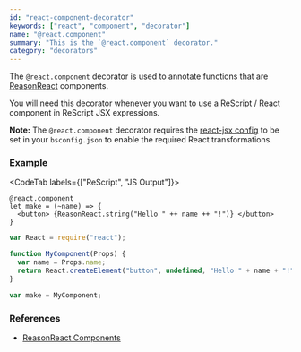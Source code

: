 ```yaml
---
id: "react-component-decorator"
keywords: ["react", "component", "decorator"]
name: "@react.component"
summary: "This is the `@react.component` decorator."
category: "decorators"
---
```


The `@react.component` decorator is used to annotate functions that are [ReasonReact](https://reasonml.github.io/reason-react/en/) components.

You will need this decorator whenever you want to use a ReScript / React component in ReScript JSX expressions.

**Note:** The `@react.component` decorator requires the [react-jsx config](/docs/manual/latest/build-configuration#reason-refmt-old) to be set in your `bsconfig.json` to enable the required React transformations. 

### Example

<CodeTab labels={["ReScript", "JS Output"]}>

```res
@react.component
let make = (~name) => {
  <button> {ReasonReact.string("Hello " ++ name ++ "!")} </button>
}
```

```js
var React = require("react");

function MyComponent(Props) {
  var name = Props.name;
  return React.createElement("button", undefined, "Hello " + name + "!");
}

var make = MyComponent;
```

</CodeTab>

### References

* [ReasonReact Components](https://reasonml.github.io/reason-react/docs/en/components)
